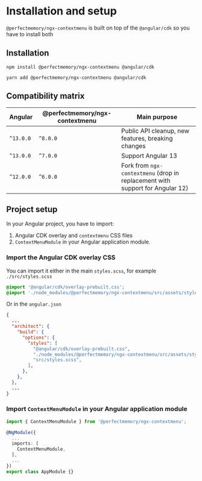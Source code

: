 
<Meta title="Context Menu/Installation and setup" />

# Installation and setup

`@perfectmemory/ngx-contextmenu` is built on top of the `@angular/cdk` so you have to install both

## Installation

```shell
npm install @perfectmemory/ngx-contextmenu @angular/cdk
```

```shell
yarn add @perfectmemory/ngx-contextmenu @angular/cdk
```

## Compatibility matrix

| Angular   | @perfectmemory/ngx-contextmenu | Main purpose                                                                  |
| --------- | ------------------------------ | ----------------------------------------------------------------------------- |
| `^13.0.0` | `^8.0.0`                       | Public API cleanup, new features, breaking changes                            |
| `^13.0.0` | `^7.0.0`                       | Support Angular 13                                                            |
| `^12.0.0` | `^6.0.0`                       | Fork from `ngx-contextmenu` (drop in replacement with support for Angular 12) |

## Project setup

In your Angular project, you have to import:

1. Angular CDK overlay and `contextmenu` CSS files
2. `ContextMenuModule` in your Angular application module.

### Import the Angular CDK overlay CSS

You can import it either in the main `styles.scss`, for example `./src/styles.scss`

```css
@import '@angular/cdk/overlay-prebuilt.css';
@import './node_modules/@perfectmemory/ngx-contextmenu/src/assets/stylesheets/base.scss';
```

Or in the `angular.json`

```json
{
  ...
  "architect": {
    "build": {
      "options": {
        "styles": [
          "@angular/cdk/overlay-prebuilt.css",
          "./node_modules/@perfectmemory/ngx-contextmenu/src/assets/stylesheets/base.scss",
          "src/styles.scss",
        ],
      },
    },
  },
  ...
}

```

### Import `ContextMenuModule` in your Angular application module

```ts
import { ContextMenuModule } from '@perfectmemory/ngx-contextmenu';

@NgModule({
  ...
  imports: [
    ContextMenuModule,
  ],
  ...
})
export class AppModule {}
```
